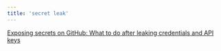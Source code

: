 ```yaml
---
title: 'secret leak'
---
```


[Exposing secrets on GitHub: What to do after leaking credentials and API keys](https://blog.gitguardian.com/leaking-secrets-on-github-what-to-do/)